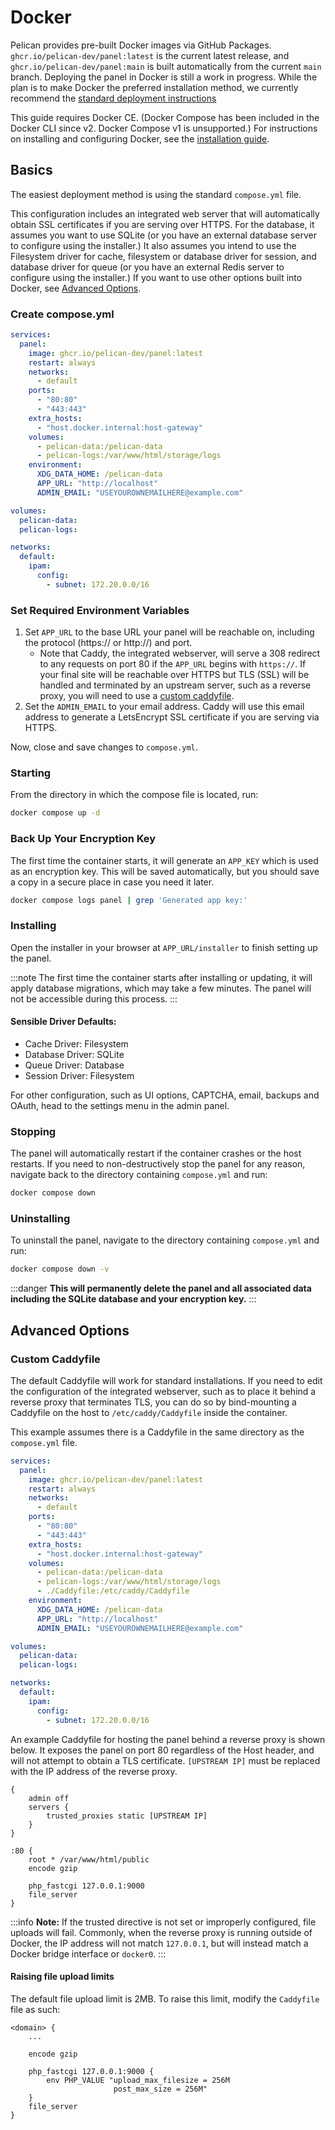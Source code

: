 # Docker

Pelican provides pre-built Docker images via GitHub Packages. `ghcr.io/pelican-dev/panel:latest` is the current latest release, and `ghcr.io/pelican-dev/panel:main` is built automatically from the current `main` branch. Deploying the panel in Docker is still a work in progress. While the plan is to make Docker the preferred installation method, we currently recommend the [standard deployment instructions](/docs/panel/getting-started)

This guide requires Docker CE. (Docker Compose has been included in the Docker CLI since v2. Docker Compose v1 is unsupported.) For instructions on installing and configuring Docker, see the [installation guide](/docs/guides/docker).

## Basics

The easiest deployment method is using the standard `compose.yml` file.

This configuration includes an integrated web server that will automatically obtain SSL certificates if you are serving over HTTPS. For the database, it assumes you want to use SQLite (or you have an external database server to configure using the  installer.) It also assumes you intend to use the Filesystem driver for cache, filesystem or database driver for session, and database driver for queue (or you have an external Redis server to configure using the installer.) If you want to use other options built into Docker, see [Advanced Options](#advanced-options).

### Create compose.yml

```yml {17,18} title="compose.yml"
services:
  panel:
    image: ghcr.io/pelican-dev/panel:latest
    restart: always
    networks:
      - default
    ports:
      - "80:80"
      - "443:443"
    extra_hosts:
      - "host.docker.internal:host-gateway"
    volumes:
      - pelican-data:/pelican-data
      - pelican-logs:/var/www/html/storage/logs
    environment:
      XDG_DATA_HOME: /pelican-data
      APP_URL: "http://localhost"
      ADMIN_EMAIL: "USEYOUROWNEMAILHERE@example.com"

volumes:
  pelican-data:
  pelican-logs:

networks:
  default:
    ipam:
      config:
        - subnet: 172.20.0.0/16
```

### Set Required Environment Variables

1. Set `APP_URL` to the base URL your panel will be reachable on, including the protocol (https:// or http://) and port. 
    - Note that Caddy, the integrated webserver, will serve a 308 redirect to any requests on port 80 if the `APP_URL` begins with `https://`. If your final site will be reachable over HTTPS but TLS (SSL) will be handled and terminated by an upstream server, such as a reverse proxy, you will need to use a [custom caddyfile](#custom-caddyfile).
2. Set the `ADMIN_EMAIL` to your email address. Caddy will use this email address to generate a LetsEncrypt SSL certificate if you are serving via HTTPS.

Now, close and save changes to `compose.yml`. 

### Starting

From the directory in which the compose file is located, run:

```sh
docker compose up -d
```

### Back Up Your Encryption Key

The first time the container starts, it will generate an `APP_KEY` which is used as an encryption key. This will be saved automatically, but you should save a copy in a secure place in case you need it later.

```sh
docker compose logs panel | grep 'Generated app key:'
```

### Installing

Open the installer in your browser at `APP_URL/installer` to finish setting up the panel.

:::note
The first time the container starts after installing or updating, it will apply database migrations, which may take a few minutes. The panel will not be accessible during this process.
:::

#### Sensible Driver Defaults:

* Cache Driver: Filesystem
* Database Driver: SQLite
* Queue Driver: Database
* Session Driver: Filesystem

For other configuration, such as UI options, CAPTCHA, email, backups and OAuth, head to the settings menu in the admin panel.

### Stopping

The panel will automatically restart if the container crashes or the host restarts.  If you need to non-destructively stop the panel for any reason, navigate back to the directory containing `compose.yml` and run:

```sh
docker compose down
```

### Uninstalling

To uninstall the panel, navigate to the directory containing `compose.yml` and run:

```sh
docker compose down -v
```

:::danger
    **This will permanently delete the panel and all associated data including the SQLite database and your encryption key.**
:::

## Advanced Options

### Custom Caddyfile

The default Caddyfile will work for standard installations. If you need to edit the configuration of the integrated webserver, such as to place it behind a reverse proxy that terminates TLS, you can do so by bind-mounting a Caddyfile on the host to `/etc/caddy/Caddyfile` inside the container.

This example assumes there is a Caddyfile in the same directory as the `compose.yml` file. 

```yml {15} title="compose.yml"
services:
  panel:
    image: ghcr.io/pelican-dev/panel:latest
    restart: always
    networks:
      - default
    ports:
      - "80:80"
      - "443:443"
    extra_hosts:
      - "host.docker.internal:host-gateway"
    volumes:
      - pelican-data:/pelican-data
      - pelican-logs:/var/www/html/storage/logs
      - ./Caddyfile:/etc/caddy/Caddyfile
    environment:
      XDG_DATA_HOME: /pelican-data
      APP_URL: "http://localhost"
      ADMIN_EMAIL: "USEYOUROWNEMAILHERE@example.com"

volumes:
  pelican-data:
  pelican-logs:

networks:
  default:
    ipam:
      config:
        - subnet: 172.20.0.0/16
```

An example Caddyfile for hosting the panel behind a reverse proxy is shown below. It exposes the panel on port 80 regardless of the Host header, and will not attempt to obtain a TLS certificate. `[UPSTREAM IP]` must be replaced with the IP address of the reverse proxy.

```caddyfile title="Caddyfile"
{
    admin off
    servers {
        trusted_proxies static [UPSTREAM IP]
    }
}

:80 {
    root * /var/www/html/public
    encode gzip

    php_fastcgi 127.0.0.1:9000
    file_server
}
```

:::info
    **Note:** If the trusted directive is not set or improperly configured, file uploads will fail. Commonly, when the reverse proxy is running outside of Docker, the IP address will not match `127.0.0.1`, but will instead match a Docker bridge interface or `docker0`.
:::

#### Raising file upload limits

The default file upload limit is 2MB. To raise this limit, modify the `Caddyfile` file as such:

```caddyfile {6-9} title="Caddyfile"
<domain> {
    ...

    encode gzip

    php_fastcgi 127.0.0.1:9000 {
        env PHP_VALUE "upload_max_filesize = 256M
                       post_max_size = 256M"
    }
    file_server
}
```

